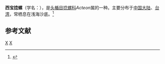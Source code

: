 {{Speciesbox
| taxon = Acteon sieboldi
| binomial_authority = (Reeve, 1842)
}}
'''西宝捻螺'''（学名：''{{lang|la|Acteon sieboldi}}''），是[[头楯目|头楯目]][[捻螺科|捻螺科]]''Acteon''属的一种。主要分布于[[中国大陆|中国大陆]]、[[台湾|台湾]]，常栖息在浅海沙底。<ref>{{cite web|url=http://shell.sinica.edu.tw/chinese/shellbase_detail.php?science_no=3037|title=国际贝库：西宝捻螺|publisher=台湾贝类资料库|accessdate=2009-08-11|archive-date=2016-03-04|archive-url=https://web.archive.org/web/20160304111245/http://shell.sinica.edu.tw/chinese/shellbase_detail.php?science_no=3037|dead-url=no}}</ref>

== 参考文献 ==
{{reflist}}
{{mollusc-stub}}
{{taxonbar}}
[[Category:捻螺科|X]]
[[Category:_1842年描述的动物|X]]
